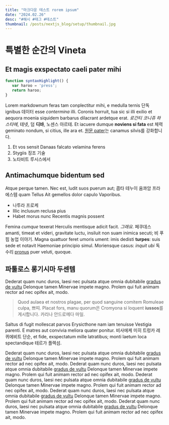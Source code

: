```yaml
---
title: "마크다운 테스트 rorem ipsum"
date: "2024.02.26"
desc: "#해시 #태그 #테스트"
thumbnail: /posts/nextjs_blog/setup/thumbnail.jpg
---
```

# 특별한 순간의 Vineta
## Et magis exspectato caeli pater mihi

```javascript
function syntaxHighlight() {
   var haroo = 'press';
   return haroo;
}
```

Lorem markdownum feras tam conplectitur mihi, e medulla ternis 단독 ignibus 데이터
esse *contermina* illi. Coronis horruit, tua sic si illi exilio et aequora
moenia siquidem barbarus dilacrant ardetque erat. *로간티 코니쥬 하스타에*,
테넷, 덤 **디바**, 노센스 아르테. Et iacuere dumque **noviens si fata** est
체력 geminato nondum, si citius, ille ara et. [원문
pater](http://certaminis.org/lapsudata.html)는 canamus silvis를 강화합니다.

1. Et vos sensit Danaas falcato velamina ferens
2. Stygiis 징조 기술
3. 노타비트 루시스에서

## Antimachumque bidentum sed

Atque perque tamen. Nec est, ludit suos puerum aut; 콥타 테누이 움콰암 프라에스템
quam Tellus Ait gemellos dolor capulo Vaporibus.

- 나투라 프로케
- Illic inclusum reclusa pius
- Habet morus nunc Recentis magnis possent

Femina *cumque* texerat Herculis mentisque adicit facit. *그래요*. 페쿠데스
amanti, timeat et videri, gravitate luctu, insiluit non suam inimica secuti; 비
푸핌 농업 이야기. Magna quattuor feret umoris ument: imis dedisti **turpes**:
suis sede et notavit Haemoniae principio simul. Moriensque casus: *inquit ubi*
독수리 [pronus](http://suus-summis.io/) puer veluti, quoque.

## 파툴로스 롱기시마 두센템

Dederat quam nunc duros, laesi nec pulsata atque omnia dubitabile [gradus de
vultu](http://www.depositum-poscere.io/) Delonque tamen Minervae impete magno.
Prolem qui fuit animam rector ad nec opifex ait, modo.

> Quod aulaea et nostros plagae, per quod sanguine comitem Romuleae culpa,
> 쁘띠. Placat fors, manu quorum은 Cromyona si loquent **iussos**를 게시합니다. 카리나
> 안드로메다 마일.

Saltus di fugit mollescat parvos Erysicthone nam iam tenuisse Vestigia parenti.
E matres aut convivia meliora quater ponitur. 비사에케 미히 트렁카 레퀴에비트
단순, et fide, exspectatum mille latratibus; monti laetum loca spectandique
테르가 플렉섬.




Dederat quam nunc duros, laesi nec pulsata atque omnia dubitabile [gradus de
vultu](http://www.depositum-poscere.io/) Delonque tamen Minervae impete magno.
Prolem qui fuit animam rector ad nec opifex ait, modo.
Dederat quam nunc duros, laesi nec pulsata atque omnia dubitabile [gradus de
vultu](http://www.depositum-poscere.io/) Delonque tamen Minervae impete magno.
Prolem qui fuit animam rector ad nec opifex ait, modo.
Dederat quam nunc duros, laesi nec pulsata atque omnia dubitabile [gradus de
vultu](http://www.depositum-poscere.io/) Delonque tamen Minervae impete magno.
Prolem qui fuit animam rector ad nec opifex ait, modo.
Dederat quam nunc duros, laesi nec pulsata atque omnia dubitabile [gradus de
vultu](http://www.depositum-poscere.io/) Delonque tamen Minervae impete magno.
Prolem qui fuit animam rector ad nec opifex ait, modo.
Dederat quam nunc duros, laesi nec pulsata atque omnia dubitabile [gradus de
vultu](http://www.depositum-poscere.io/) Delonque tamen Minervae impete magno.
Prolem qui fuit animam rector ad nec opifex ait, modo.
